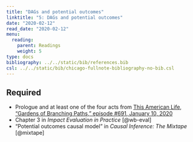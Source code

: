 ```yaml
---
title: "DAGs and potential outcomes"
linktitle: "5: DAGs and potential outcomes"
date: "2020-02-12"
read_date: "2020-02-12"
menu:
  reading:
    parent: Readings
    weight: 5
type: docs
bibliography: ../../static/bib/references.bib
csl: ../../static/bib/chicago-fullnote-bibliography-no-bib.csl
---
```


## Required

- <i class="fas fa-podcast"></i> Prologue and at least one of the four acts from [This American Life, "Gardens of Branching Paths," episode #691, January 10, 2020](https://www.thisamericanlife.org/691/gardens-of-branching-paths)
- <i class="fas fa-book"></i> Chapter 3 in *Impact Evaluation in Practice* [@wb-eval]
- <i class="fas fa-book"></i> "Potential outcomes causal model" in *Causal Inference: The Mixtape* [@mixtape]

